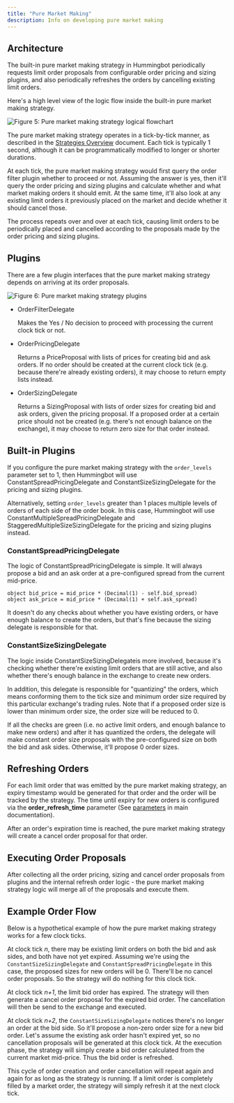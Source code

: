 ```yaml
---
title: "Pure Market Making"
description: Info on developing pure market making
---
```


## Architecture

The built-in pure market making strategy in Hummingbot periodically requests limit order proposals from configurable order pricing and sizing plugins, and also periodically refreshes the orders by cancelling existing limit orders.

Here's a high level view of the logic flow inside the built-in pure market making strategy.

![Figure 5: Pure market making strategy logical flowchart](/img/pure-mm-flowchart.svg)

The pure market making strategy operates in a tick-by-tick manner, as described in the [Strategies Overview](/strategies/overview) document. Each tick is typically 1 second, although it can be programmatically modified to longer or shorter durations.

At each tick, the pure market making strategy would first query the order filter plugin whether to proceed or not. Assuming the answer is yes, then it'll query the order pricing and sizing plugins and calculate whether and what market making orders it should emit. At the same time, it'll also look at any existing limit orders it previously placed on the market and decide whether it should cancel those.

The process repeats over and over at each tick, causing limit orders to be periodically placed and cancelled according to the proposals made by the order pricing and sizing plugins.

## Plugins

There are a few plugin interfaces that the pure market making strategy depends on arriving at its order proposals.

![Figure 6: Pure market making strategy plugins](/img/pure-mm-uml.svg)

- OrderFilterDelegate

  Makes the Yes / No decision to proceed with processing the current clock tick or not.

- OrderPricingDelegate

  Returns a PriceProposal with lists of prices for creating bid and ask orders. If no order should be created at the current clock tick (e.g. because there're already existing orders), it may choose to return empty lists instead.

- OrderSizingDelegate

  Returns a SizingProposal with lists of order sizes for creating bid and ask orders, given the pricing proposal. If a proposed order at a certain price should not be created (e.g. there's not enough balance on the exchange), it may choose to return zero size for that order instead.

## Built-in Plugins

If you configure the pure market making strategy with the `order_levels` parameter set to 1, then Hummingbot will use ConstantSpreadPricingDelegate and ConstantSizeSizingDelegate for the pricing and sizing plugins.

Alternatively, setting `order_levels` greater than 1 places multiple levels of orders of each side of the order book. In this case, Hummingbot will use ConstantMultipleSpreadPricingDelegate and StaggeredMultipleSizeSizingDelegate for the pricing and sizing plugins instead.

### ConstantSpreadPricingDelegate

The logic of ConstantSpreadPricingDelegate is simple. It will always propose a bid and an ask order at a pre-configured spread from the current mid-price.

```cython
object bid_price = mid_price * (Decimal(1) - self.bid_spread)
object ask_price = mid_price * (Decimal(1) + self.ask_spread)
```

It doesn't do any checks about whether you have existing orders, or have enough balance to create the orders, but that's fine because the sizing delegate is responsible for that.

### ConstantSizeSizingDelegate

The logic inside ConstantSizeSizingDelegateis more involved, because it's checking whether there're existing limit orders that are still active, and also whether there's enough balance in the exchange to create new orders.

In addition, this delegate is responsible for "quantizing" the orders, which means conforming them to the tick size and minimum order size required by this particular exchange's trading rules. Note that if a proposed order size is lower than minimum order size, the order size will be reduced to 0.

If all the checks are green (i.e. no active limit orders, and enough balance to make new orders) and after it has quantized the orders, the delegate will make constant order size proposals with the pre-configured size on both the bid and ask sides. Otherwise, it'll propose 0 order sizes.

## Refreshing Orders

For each limit order that was emitted by the pure market making strategy, an expiry timestamp would be generated for that order and the order will be tracked by the strategy. The time until expiry for new orders is configured via the **order_refresh_time** parameter (See [parameters](/strategies/pure-market-making/#basic-configuration-parameters-and-walkthrough) in main documentation).

After an order's expiration time is reached, the pure market making strategy will create a cancel order proposal for that order.

## Executing Order Proposals

After collecting all the order pricing, sizing and cancel order proposals from plugins and the internal refresh order logic - the pure market making strategy logic will merge all of the proposals and execute them.

## Example Order Flow

Below is a hypothetical example of how the pure market making strategy works for a few clock ticks.

At clock tick _n_, there may be existing limit orders on both the bid and ask sides, and both have not yet expired. Assuming we're using the `ConstantSizeSizingDelegate` and `ConstantSpreadPricingDelegate` in this case, the proposed sizes for new orders will be 0. There'll be no cancel order proposals. So the strategy will do nothing for this clock tick.

At clock tick _n+1_, the limit bid order has expired. The strategy will then generate a cancel order proposal for the expired bid order. The cancellation will then be send to the exchange and executed.

At clock tick _n+2_, the `ConstantSizeSizingDelegate` notices there's no longer an order at the bid side. So it'll propose a non-zero order size for a new bid order. Let's assume the existing ask order hasn't expired yet, so no cancellation proposals will be generated at this clock tick. At the execution phase, the strategy will simply create a bid order calculated from the current market mid-price. Thus the bid order is refreshed.

This cycle of order creation and order cancellation will repeat again and again for as long as the strategy is running. If a limit order is completely filled by a market order, the strategy will simply refresh it at the next clock tick.
